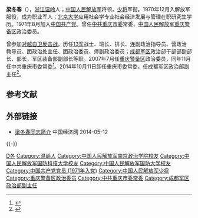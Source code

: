 {{中国人民解放军将领
| name = 梁冬春
| image name = 
| width = 
| job = 中国人民解放军重庆警备区第四任政治委员
| job-1 = 
| job2 = 
| period = 2007年7月 - 2014年7月
| period-1 = 
| birthname =
| other_names =
| foreign_names =
| english_names =
| Sex = 男
| date of birth = 1955年12月
| place of birth = [[浙江|浙江]][[温岭|温岭]]
| date of death = 
| place of death = 
| nationality ={{PRC}}
| residence ={{PRC}}[[重庆市|重庆市]]
| languages =[[汉语|汉语]]
| height =
| weight =
| party = {{CPC}}
| rank = [[中国人民解放军少将|中国人民解放军少将]]
| spouse = 
| relatives = 
| educate = 
*[[中国人民解放军|中国人民解放军]][[高等教育自学考试|高等教育自学考试]]军事学学士
*[[北京大学|北京大学]]应用社会学专业社会经济发展与管理研究生
| past = 
| work = 
| award =
| rankrecord= 
*2005年7月晋升[[少将|少将]]军衔
}}
'''梁冬春'''（{{bd|1955年|12月|catIdx=Liang梁}}），[[浙江|浙江]][[温岭|温岭]]人；[[中国人民解放军|中国人民解放军]]将领，[[中国人民解放军少将|少将]]军衔。1970年12月入解放军服役，成为职业军人；[[北京大学|北京大学]]应用社会学专业社会经济发展与管理在职研究生学历。1971年8月加入[[中国共产党|中国共产党]]。曾任[[中国共产党重庆市委员会|中共重庆市委]]常委、[[中国人民解放军重庆警备区|中国人民解放军重庆警备区]]政治委员。

曾参加[[对越自卫反击战|对越自卫反击战]]。历任[[中国人民解放军第13集团军|13军]]战士、班长、排长、连副政治指导员、营政治教导员、团政治处主任、团政治委员、师副政治委员；[[成都军区|成都军区]]政治部干部部副部长、部长，军区装备部副部长等职。2007年7月任[[重庆警备区|重庆警备区]]政治委员，同年11月任中共重庆市委常委<ref>{{cite web | language = zh-hans | publisher = 人民网（转自重庆日报） | title = 中共中央批准梁冬春任中共重庆市委委员、常委 | url = http://politics.people.com.cn/GB/41223/6587127.html | author =  | date = 2007-11-28 | accessdate = 2013-11-13 | archive-date = 2013-11-13 | archive-url = https://web.archive.org/web/20131113100442/http://politics.people.com.cn/GB/41223/6587127.html | dead-url = no }}</ref>。2014年10月11日卸任重庆市委常委，任成都军区政治部副主任<ref>{{Cite web |url=http://news.xinhuanet.com/renshi/2014-10/11/c_1112772788.htm |title=中共中央批准高晓勇任中共重庆市委委员、常委 |accessdate=2014-10-15 |archive-date=2014-10-14 |archive-url=https://web.archive.org/web/20141014162543/http://news.xinhuanet.com/renshi/2014-10/11/c_1112772788.htm |dead-url=no }}</ref>。

==参考文献==
{{reflist}}

==外部链接==
*[http://district.ce.cn/newarea/sddy/201206/23/t20120623_23430852_10.shtml 梁冬春同志简介] {{Wayback|url=http://district.ce.cn/newarea/sddy/201206/23/t20120623_23430852_10.shtml |date=20140512224128 }} 中国经济网 2014-05-12

{{-}}
{{start box}}
{{s-mil|pla}}
{{s-before|[[郎友良|郎友良]]}}
{{s-title|[[中国人民解放军|中国人民解放军]][[重庆警备区|重庆警备区]][[政治委员|政治委员]]|2007年7月－2014年7月}}
{{s-after|[[陈代平|陈代平]]}}
{{end box}}

{{DEFAULTSORT:Liang梁}}
[[Category:梁姓|D冬]]
[[Category:温岭人|Category:温岭人]]
[[Category:中国人民解放军南京政治学院校友|Category:中国人民解放军南京政治学院校友]]
[[Category:中国人民解放军国防科技大学校友|Category:中国人民解放军国防科技大学校友]]
[[Category:中国人民解放军国防大学校友|Category:中国人民解放军国防大学校友]]
[[Category:中国共产党党员_(1971年入党)|Category:中国共产党党员 (1971年入党)]]
[[Category:中国人民解放军少将|Category:中国人民解放军少将]]
[[Category:重庆警备区政治委员|Category:重庆警备区政治委员]]
[[Category:中共重庆市委常委|Category:中共重庆市委常委]]
[[Category:成都军区政治部副主任|Category:成都军区政治部副主任]]